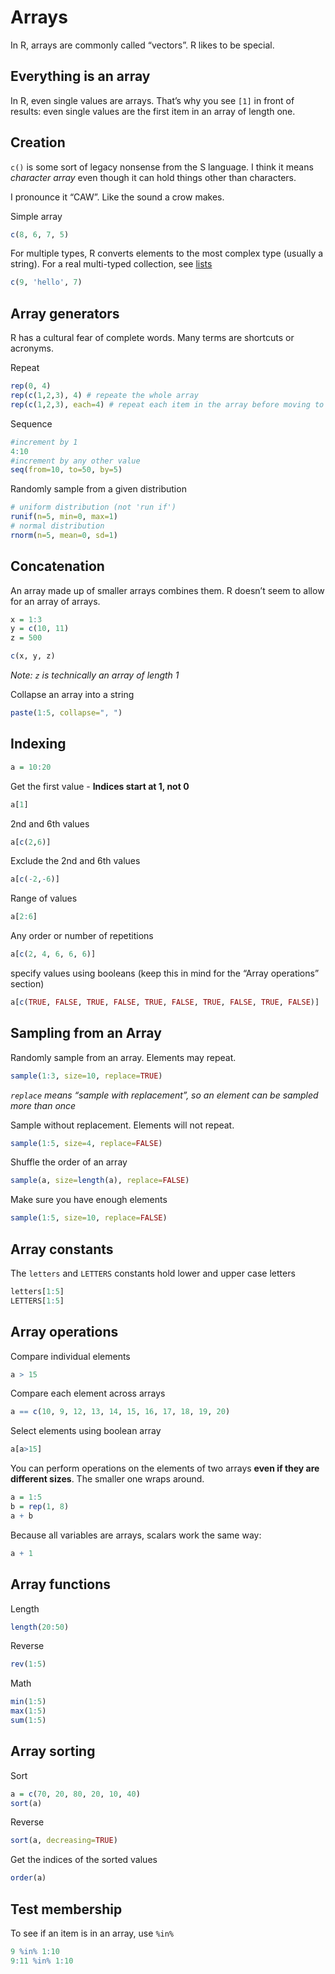 # Arrays

In R, arrays are commonly called "vectors". R likes to be special.

## Everything is an array

In R, even single values are arrays. That's why you see `[1]` in front of results: even single values are the first item in an array of length one.

## Creation

`c()` is some sort of legacy nonsense from the S language. I think it means *character array* even though it can hold things other than characters.

I pronounce it "CAW". Like the sound a crow makes.

Simple array

```r
c(8, 6, 7, 5)
```

For multiple types, R converts elements to the most complex type (usually a string). For a real multi-typed collection, see [lists](lists.html)

```r
c(9, 'hello', 7)
```

## Array generators

R has a cultural fear of complete words. Many terms are shortcuts or acronyms.

Repeat

```r
rep(0, 4)
rep(c(1,2,3), 4) # repeate the whole array
rep(c(1,2,3), each=4) # repeat each item in the array before moving to the next
```

Sequence

```r
#increment by 1
4:10
#increment by any other value
seq(from=10, to=50, by=5)
```

Randomly sample from a given distribution

```r
# uniform distribution (not 'run if')
runif(n=5, min=0, max=1)
# normal distribution
rnorm(n=5, mean=0, sd=1)
```

## Concatenation

An array made up of smaller arrays combines them. R doesn't seem to allow for an array of arrays.

```r
x = 1:3
y = c(10, 11)
z = 500

c(x, y, z)
```

*Note: `z` is technically an array of length 1*

Collapse an array into a string

```r
paste(1:5, collapse=", ")
```

## Indexing

```r
a = 10:20
```

Get the first value - **Indices start at 1, not 0**

```r
a[1]
```

2nd and 6th values

```r
a[c(2,6)]
```

Exclude the 2nd and 6th values

```r
a[c(-2,-6)]
```

Range of values

```r
a[2:6]
```

Any order or number of repetitions

```r
a[c(2, 4, 6, 6, 6)]
```

specify values using booleans (keep this in mind for the "Array operations" section)

```r
a[c(TRUE, FALSE, TRUE, FALSE, TRUE, FALSE, TRUE, FALSE, TRUE, FALSE)]
```

## Sampling from an Array

Randomly sample from an array. Elements may repeat.

```r
sample(1:3, size=10, replace=TRUE)
```

*`replace` means "sample with replacement", so an element can be sampled more than once*

Sample without replacement. Elements will not repeat.

```r
sample(1:5, size=4, replace=FALSE)
```

Shuffle the order of an array

```r
sample(a, size=length(a), replace=FALSE)
```

Make sure you have enough elements

```r
sample(1:5, size=10, replace=FALSE)
```

## Array constants

The `letters` and `LETTERS` constants hold lower and upper case letters

```r
letters[1:5]
LETTERS[1:5]
```

## Array operations

Compare individual elements

```r
a > 15
```

Compare each element across arrays

```r
a == c(10, 9, 12, 13, 14, 15, 16, 17, 18, 19, 20)
```

Select elements using boolean array

```r
a[a>15]
```

You can perform operations on the elements of two arrays **even if they are different sizes**. The smaller one wraps around.

```r
a = 1:5
b = rep(1, 8)
a + b
```

Because all variables are arrays, scalars work the same way:

```r
a + 1
```

## Array functions

Length

```r
length(20:50)
```

Reverse

```r
rev(1:5)
```

Math

```r
min(1:5)
max(1:5)
sum(1:5)
```

## Array sorting

Sort

```r
a = c(70, 20, 80, 20, 10, 40)
sort(a)
```

Reverse

```r
sort(a, decreasing=TRUE)
```

Get the indices of the sorted values

```r
order(a)
```

## Test membership

To see if an item is in an array, use `%in%`

```r
9 %in% 1:10
9:11 %in% 1:10
```
